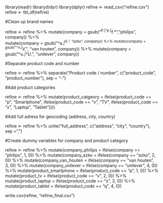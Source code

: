 library(readr)
library(tidyr)
library(dplyr)
refine <- read_csv("refine.csv")
refine <- tbl_df(refine)

#Clean up brand names

refine <- refine %>% 
  mutate(company = gsub("^P.*|^p.*|^f.*", "philips", company)) %>%  
  mutate(company = gsub("^a.*|^A.*", "azko", company)) %>% 
  mutate(company = gsub("^v.*|^V.*", "van houten", company)) %>% 
  mutate(company = gsub("^u.*|^U.*", "unilever", company))

#Separate product code and number

refine <- refine %>% 
  separate("Product code / number", c("product_code", "product_number"), sep = "-")

#Add product categories

refine <- refine %>% 
  mutate(product_catgeory = ifelse(product_code == "p", "Smartphone", 
                            ifelse(product_code == "v", "TV", 
                            ifelse(product_code == "x", "Laptop", "Tablet"))))

#Add full adress for geocoding (address, city, country)

refine <- refine %>% 
  unite("full_address", c("address", "city", "country"), sep =", ")

#Create dummy variables for company and product category

refine <- refine %>% 
  mutate(company_philips = ifelse(company == "philips", 1, 0)) %>% 
  mutate(company_azko = ifelse(company == "azko", 2, 0)) %>%
  mutate(company_van_houten = ifelse(company == "van houten", 3, 0)) %>% 
  mutate(company_unilever = ifelse(company == "unilever", 4, 0)) %>% 
  mutate(product_smartphone = ifelse(product_code == "p", 1, 0)) %>% 
  mutate(product_tv = ifelse(product_code == "v", 2, 0)) %>% 
  mutate(product_laptop = ifelse(product_code == "x", 3, 0)) %>% 
  mutate(product_tablet = ifelse(product_code == "q", 4, 0))
  
write.csv(refine, "refine_final.csv")
